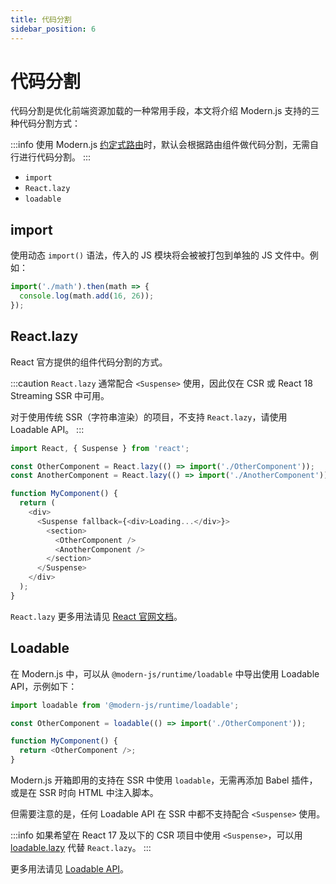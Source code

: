 ```yaml
---
title: 代码分割
sidebar_position: 6
---
```

# 代码分割

代码分割是优化前端资源加载的一种常用手段，本文将介绍 Modern.js 支持的三种代码分割方式：

:::info
使用 Modern.js [约定式路由](/guides/basic-features/routes#约定式路由)时，默认会根据路由组件做代码分割，无需自行进行代码分割。
:::

- `import`
- `React.lazy`
- `loadable`

## import

使用动态 `import()` 语法，传入的 JS 模块将会被被打包到单独的 JS 文件中。例如：

```ts
import('./math').then(math => {
  console.log(math.add(16, 26));
});
```

## React.lazy

React 官方提供的组件代码分割的方式。

:::caution
`React.lazy` 通常配合 `<Suspense>` 使用，因此仅在 CSR 或 React 18 Streaming SSR 中可用。

对于使用传统 SSR（字符串渲染）的项目，不支持 `React.lazy`，请使用 Loadable API。
:::

```ts
import React, { Suspense } from 'react';

const OtherComponent = React.lazy(() => import('./OtherComponent'));
const AnotherComponent = React.lazy(() => import('./AnotherComponent'));

function MyComponent() {
  return (
    <div>
      <Suspense fallback={<div>Loading...</div>}>
        <section>
          <OtherComponent />
          <AnotherComponent />
        </section>
      </Suspense>
    </div>
  );
}
```

`React.lazy` 更多用法请见 [React 官网文档](https://zh-hans.react.dev/reference/react/lazy)。

## Loadable

在 Modern.js 中，可以从 `@modern-js/runtime/loadable` 中导出使用 Loadable API，示例如下：

```ts
import loadable from '@modern-js/runtime/loadable';

const OtherComponent = loadable(() => import('./OtherComponent'));

function MyComponent() {
  return <OtherComponent />;
}
```

Modern.js 开箱即用的支持在 SSR 中使用 `loadable`，无需再添加 Babel 插件，或是在 SSR 时向 HTML 中注入脚本。

但需要注意的是，任何 Loadable API 在 SSR 中都不支持配合 `<Suspense>` 使用。

:::info
如果希望在 React 17 及以下的 CSR 项目中使用 `<Suspense>`，可以用 [loadable.lazy](https://loadable-components.com/docs/suspense/) 代替 `React.lazy`。
:::

更多用法请见 [Loadable API](/apis/app/runtime/utility/loadable)。
